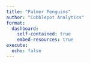 ```yaml
---
title: "Palmer Penguins"
author: "Cobblepot Analytics"
format: 
  dashboard:
    self-contained: true
    embed-resources: true
execute: 
  echo: false
---
```

